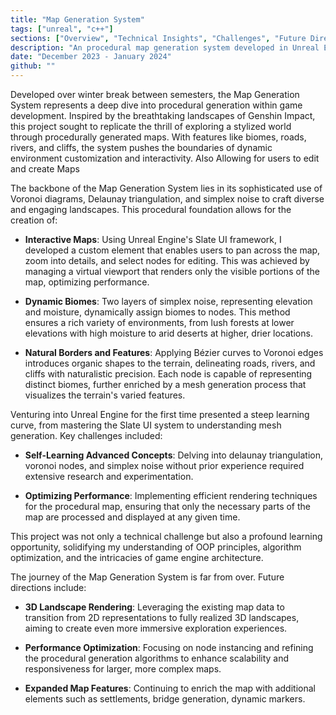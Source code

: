 ```yaml
---
title: "Map Generation System"
tags: ["unreal", "c++"]
sections: ["Overview", "Technical Insights", "Challenges", "Future Directions"]
description: "An procedural map generation system developed in Unreal Engine, featuring dynamic biomes, interactive exploration, and the potential for 3D landscape rendering."
date: "December 2023 - January 2024"
github: ""
---
```


<Section title="Project Overview" id="Overview"/>

Developed over winter break between semesters, the Map Generation System represents a deep dive into procedural generation within game development. Inspired by the breathtaking landscapes of Genshin Impact, this project sought to replicate the thrill of exploring a stylized world through procedurally generated maps. With features like biomes, roads, rivers, and cliffs, the system pushes the boundaries of dynamic environment customization and interactivity. Also Allowing for users to edit and create Maps

<Section title="Technical Implementation" id="Technical Insights"/>

The backbone of the Map Generation System lies in its sophisticated use of Voronoi diagrams, Delaunay triangulation, and simplex noise to craft diverse and engaging landscapes. This procedural foundation allows for the creation of:

- **Interactive Maps**: Using Unreal Engine's Slate UI framework, I developed a custom element that enables users to pan across the map, zoom into details, and select nodes for editing. This was achieved by managing a virtual viewport that renders only the visible portions of the map, optimizing performance.

- **Dynamic Biomes**: Two layers of simplex noise, representing elevation and moisture, dynamically assign biomes to nodes. This method ensures a rich variety of environments, from lush forests at lower elevations with high moisture to arid deserts at higher, drier locations.

- **Natural Borders and Features**: Applying Bézier curves to Voronoi edges introduces organic shapes to the terrain, delineating roads, rivers, and cliffs with naturalistic precision. Each node is capable of representing distinct biomes, further enriched by a mesh generation process that visualizes the terrain's varied features.

<BlogImage src="/projects/mapgeneration/closeup.png" alt="Closeup of Map"/>

<Section title="Challenges & Learning" id="Challenges"/>

Venturing into Unreal Engine for the first time presented a steep learning curve, from mastering the Slate UI system to understanding mesh generation. Key challenges included:

- **Self-Learning Advanced Concepts**: Delving into delaunay triangulation, voronoi nodes, and simplex noise without prior experience required extensive research and experimentation.

- **Optimizing Performance**: Implementing efficient rendering techniques for the procedural map, ensuring that only the necessary parts of the map are processed and displayed at any given time.

This project was not only a technical challenge but also a profound learning opportunity, solidifying my understanding of OOP principles, algorithm optimization, and the intricacies of game engine architecture.

<Section title="Future Enhancements" id="Future Directions"/>

The journey of the Map Generation System is far from over. Future directions include:

- **3D Landscape Rendering**: Leveraging the existing map data to transition from 2D representations to fully realized 3D landscapes, aiming to create even more immersive exploration experiences.

- **Performance Optimization**: Focusing on node instancing and refining the procedural generation algorithms to enhance scalability and responsiveness for larger, more complex maps.

- **Expanded Map Features**: Continuing to enrich the map with additional elements such as settlements, bridge generation, dynamic markers.
